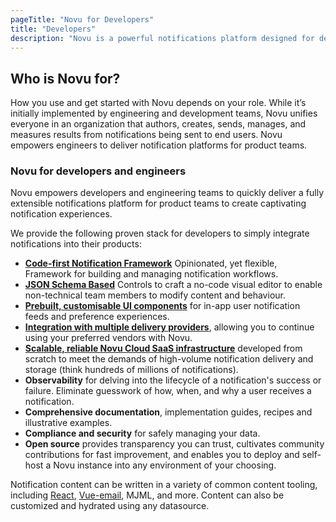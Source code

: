 ```yaml
---
pageTitle: "Novu for Developers"
title: "Developers"
description: "Novu is a powerful notifications platform designed for developers and engineers to build, manage, and deliver scalable, extensible, and captivating multi-channel notification experiences while empowering product teams with intuitive tools and prebuilt components."
---
```


## Who is Novu for?

How you use and get started with Novu depends on your role. While it’s initially implemented by engineering and development teams, Novu unifies everyone in an organization that authors, creates, sends, manages, and measures results from notifications being sent to end users. Novu empowers engineers to deliver notification platforms for product teams.

### Novu for developers and engineers

Novu empowers developers and engineering teams to quickly deliver a fully extensible notifications platform for product teams to create captivating notification experiences.

We provide the following proven stack for developers to simply integrate notifications into their products:

- **[Code-first Notification Framework](/sdks/framework/typescript/overview)** Opinionated, yet flexible, Framework for building and managing notification workflows.
- **[JSON Schema Based](/api-reference/overview)** Controls to craft a no-code visual editor to enable non-technical team members to modify content and behaviour.
- **[Prebuilt, customisable UI components](/inbox/introduction)** for in-app user notification feeds and preference experiences.
- **[Integration with multiple delivery providers](/integrations/providers/introduction)**, allowing you to continue using your preferred vendors with Novu.
- **[Scalable, reliable Novu Cloud SaaS infrastructure](https://dashboard.novu.co)** developed from scratch to meet the demands of high-volume notification delivery and storage (think hundreds of millions of notifications).
- **Observability** for delving into the lifecycle of a notification's success or failure. Eliminate guesswork of how, when, and why a user receives a notification.
- **Comprehensive documentation**, implementation guides, recipes and illustrative examples.
- **Compliance and security** for safely managing your data.
- **Open source** provides transparency you can trust, cultivates community contributions for fast improvement, and enables you to deploy and self-host a Novu instance into any environment of your choosing.

Notification content can be written in a variety of common content tooling, including [React](/integrations/react-email), [Vue-email](/integrations/vue-email), MJML, and more. Content can also be customized and hydrated using any datasource.